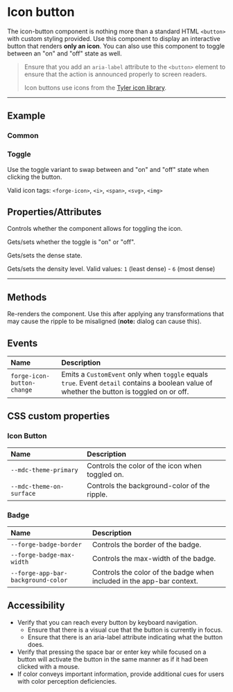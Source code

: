 
<PageSection>

# Icon button

The icon-button component is nothing more than a standard HTML `<button>` with custom styling provided. Use this component to display an
interactive button that renders **only an icon**. You can also use this component to toggle between an "on" and "off" state as well.

> Ensure that you add an `aria-label` attribute to the `<button>` element to ensure that the action is announced properly to screen readers.
>
> Icon buttons use icons from the [Tyler icon library](https://forge.tylertech.com/core-components/iconography/library).

</PageSection>

---

<PageSection>

## Example

### Common

<LiveDemo dense codeHtml={IconButtonDefaultCodeHtml()}>
  <IconButtonDemo />
</LiveDemo>

### Toggle

Use the toggle variant to swap between and "on" and "off" state when clicking the button.

Valid icon tags: `<forge-icon>`, `<i>`, `<span>`, `<svg>`, `<img>`

<LiveDemo dense codeHtml={IconButtonToggleCodeHtml()}>
  <IconButtonDemo toggle />
</LiveDemo>

</PageSection>

<PageSection>

## Properties/Attributes

<PropertyDef name="toggle" type="boolean" defaultValue="false">

Controls whether the component allows for toggling the icon.
  
</PropertyDef>

<PropertyDef name="isOn" type="boolean" defaultValue="false">

Gets/sets whether the toggle is "on" or "off".
  
</PropertyDef>

<PropertyDef name="dense" type="boolean" defaultValue="null">

Gets/sets the dense state.
  
</PropertyDef>

<PropertyDef name="densityLevel" type="number" defaultValue="5">

Gets/sets the density level. Valid values: `1` (least dense) - `6` (most dense)
  
</PropertyDef>

</PageSection>

---

<PageSection>

## Methods

<MethodDef name="layout(): void;">

Re-renders the component. Use this after applying any transformations that may cause the ripple to be misaligned (**note:** dialog can cause this).

</MethodDef>

</PageSection>

<PageSection>

## Events

| Name                                | Description
| :-----------------------------------| :------------------
| `forge-icon-button-change`            | Emits a `CustomEvent` only when `toggle` equals `true`. Event `detail` contains a boolean value of whether the button is toggled on or off.

</PageSection>

<PageSection>

## CSS custom properties

### Icon Button

| Name                                | Description
| :-----------------------------------| :------------------
| `--mdc-theme-primary`               | Controls the color of the icon when toggled on.
| `--mdc-theme-on-surface`            | Controls the background-color of the ripple.

### Badge

| Name                                | Description
| :-----------------------------------| :------------------
| `--forge-badge-border`                | Controls the border of the badge.
| `--forge-badge-max-width`             | Controls the max-width of the badge.
| `--forge-app-bar-background-color`    | Controls the color of the badge when included in the app-bar context.

</PageSection>

<PageSection>

## Accessibility

- Verify that you can reach every button by keyboard navigation.
  - Ensure that there is a visual cue that the button is currently in focus.
  - Ensure that there is an aria-label attribute indicating what the button does.
- Verify that pressing the space bar or enter key while focused on a button will activate the button in the same manner as if it had been clicked with a mouse.
- If color conveys important information, provide additional cues for users with color perception deficiencies.

</PageSection>
